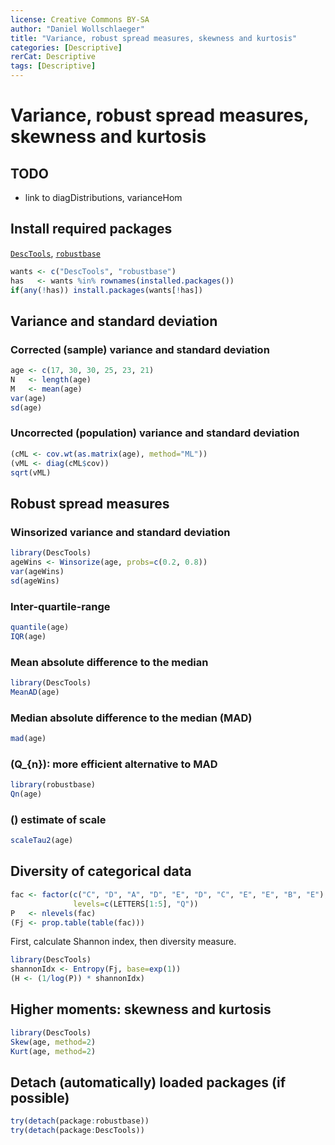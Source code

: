 ---
license: Creative Commons BY-SA
author: "Daniel Wollschlaeger"
title: "Variance, robust spread measures, skewness and kurtosis"
categories: [Descriptive]
rerCat: Descriptive
tags: [Descriptive]
---

Variance, robust spread measures, skewness and kurtosis
=========================

TODO
-------------------------

 - link to diagDistributions, varianceHom

Install required packages
-------------------------

[`DescTools`](https://cran.r-project.org/package=DescTools), [`robustbase`](https://cran.r-project.org/package=robustbase)

```{r}
wants <- c("DescTools", "robustbase")
has   <- wants %in% rownames(installed.packages())
if(any(!has)) install.packages(wants[!has])
```

Variance and standard deviation
-------------------------

### Corrected (sample) variance and standard deviation

```{r}
age <- c(17, 30, 30, 25, 23, 21)
N   <- length(age)
M   <- mean(age)
var(age)
sd(age)
```

### Uncorrected (population) variance and standard deviation

```{r}
(cML <- cov.wt(as.matrix(age), method="ML"))
(vML <- diag(cML$cov))
sqrt(vML)
```

Robust spread measures
-------------------------

### Winsorized variance and standard deviation

```{r}
library(DescTools)
ageWins <- Winsorize(age, probs=c(0.2, 0.8))
var(ageWins)
sd(ageWins)
```

### Inter-quartile-range

```{r}
quantile(age)
IQR(age)
```
### Mean absolute difference to the median

```{r}
library(DescTools)
MeanAD(age)
```

### Median absolute difference to the median (MAD)

```{r}
mad(age)
```

### \(Q_{n}\): more efficient alternative to MAD

```{r}
library(robustbase)
Qn(age)
```

### \(\tau\) estimate of scale

```{r}
scaleTau2(age)
```

Diversity of categorical data
-------------------------

```{r}
fac <- factor(c("C", "D", "A", "D", "E", "D", "C", "E", "E", "B", "E"),
              levels=c(LETTERS[1:5], "Q"))
P   <- nlevels(fac)
(Fj <- prop.table(table(fac)))
```

First, calculate Shannon index, then diversity measure.

```{r}
library(DescTools)
shannonIdx <- Entropy(Fj, base=exp(1))
(H <- (1/log(P)) * shannonIdx)
```

Higher moments: skewness and kurtosis
-------------------------

```{r}
library(DescTools)
Skew(age, method=2)
Kurt(age, method=2)
```

Detach (automatically) loaded packages (if possible)
-------------------------

```{r}
try(detach(package:robustbase))
try(detach(package:DescTools))
```
